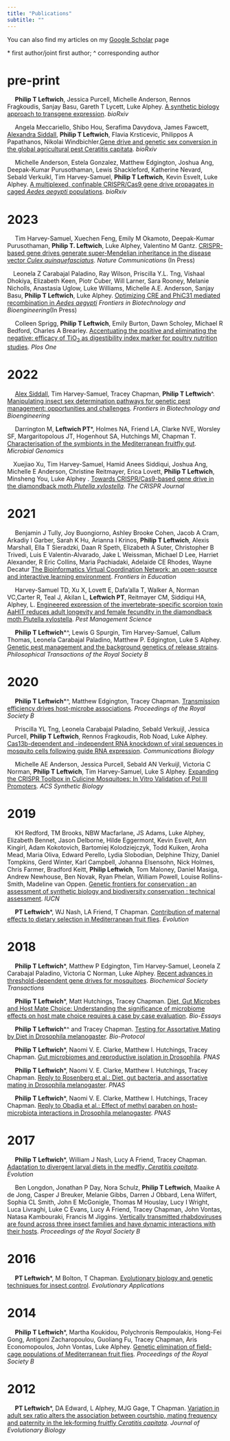 ```yaml
---
title: "Publications"
subtitle: ""
---
```




  You can also find my articles on my [Google Scholar](https://scholar.google.com/citations?user=5-qU7lkAAAAJ&hl=en) page
 
 \* first author/joint first author; ^ corresponding author
 
pre-print
====

&emsp; **Philip T Leftwich**, Jessica Purcell, Michelle Anderson, Rennos Fragkoudis, Sanjay Basu, Gareth T Lycett, Luke Alphey. [A synthetic biology approach to transgene expression](https://doi.org/10.1101/2023.08.31.555539). *bioRxiv*

<span class="__dimensions_badge_embed__" data-doi="10.1101/2023.08.31.555539" data-style="small_circle" data-hide-zero-citations="true"> <span data-badge-popover="right" data-badge-type="donut" data-doi="10.1101/2023.08.31.555539" data-hide-no-mentions="true" class="altmetric-embed"> </span>

&emsp; Angela Meccariello, Shibo Hou, Serafima Davydova, James Fawcett, [Alexandra Siddall](https://philip-leftwich.github.io/people.html#alex-siddall), **Philip T Leftwich**, Flavia Krsticevic, Philippos A Papathanos, Nikolai Windbichler.[Gene drive and genetic sex conversion in the global agricultural pest Ceratitis capitata](https://doi.org/10.1101/2023.08.16.553191). *bioRxiv*

<span class="__dimensions_badge_embed__" data-doi="10.1101/2023.08.16.553191" data-style="small_circle" data-hide-zero-citations="true"> <span data-badge-popover="right" data-badge-type="donut" data-doi="10.1101/2023.08.16.553191" data-hide-no-mentions="true" class="altmetric-embed"> </span>

&emsp; Michelle Anderson, Estela Gonzalez, Matthew Edgington, Joshua Ang, Deepak-Kumar Purusothaman, Lewis Shackleford, Katherine Nevard, Sebald Verkuikl, Tim Harvey-Samuel, **Philip T Leftwich**, Kevin Esvelt, Luke Alphey. [A multiplexed, confinable CRISPR/Cas9 gene drive propagates in caged *Aedes aegypti* populations](https://www.biorxiv.org/content/10.1101/2022.08.12.503466v1). *bioRxiv*

<span class="__dimensions_badge_embed__" data-doi="10.1101/2022.08.12.503466" data-style="small_circle" data-hide-zero-citations="true"> <span data-badge-popover="right" data-badge-type="donut" data-doi="10.1101/2022.08.12.503466" data-hide-no-mentions="true" class="altmetric-embed"> </span>

2023
====

&emsp; Tim Harvey-Samuel, Xuechen Feng, Emily M Okamoto, Deepak-Kumar Purusothaman, **Philip T. Leftwich**, Luke Alphey, Valentino M Gantz. [CRISPR-based gene drives generate super-Mendelian inheritance in the disease vector *Culex quinquefasciatus*](https://www.biorxiv.org/content/10.1101/2023.06.12.544656v1). *Nature Communications* (In Press)

<span class="__dimensions_badge_embed__" data-doi="10.1101/2023.06.12.544656" data-style="small_circle" data-hide-zero-citations="true"> <span data-badge-popover="right" data-badge-type="donut" data-doi="10.1101/2023.06.12.544656" data-hide-no-mentions="true" class="altmetric-embed"> </span>

&emsp;Leonela Z Carabajal Paladino, Ray Wilson, Priscilla Y.L. Tng, Vishaal Dhokiya, Elizabeth Keen, Piotr Cuber, Will Larner, Sara Rooney, Melanie Nicholls, Anastasia Uglow, Luke Williams, Michelle A.E. Anderson, Sanjay Basu, **Philip T Leftwich**, Luke Alphey. [Optimizing CRE and PhiC31 mediated recombination in *Aedes aegypti*](https://www.biorxiv.org/content/10.1101/2023.07.07.548128v1) *Frontiers in Biotechnology and Bioengineering*(In Press)
 
<span class="__dimensions_badge_embed__" data-doi="10.1101/2023.07.07.548128" data-style="small_circle" data-hide-zero-citations="true"> <span data-badge-popover="right" data-badge-type="donut" data-doi="10.1101/2023.07.07.548128" data-hide-no-mentions="true" class="altmetric-embed"> </span>

&emsp; Colleen Sprigg, **Philip T Leftwich**, Emily Burton, Dawn Scholey, Michael R Bedford, Charles A Brearley. [Accentuating the positive and eliminating the negative: efficacy of TiO~2~ as digestibility index marker for poultry nutrition studies](https://journals.plos.org/plosone/article?id=10.1371/journal.pone.0284724). *Plos One*

<span class="__dimensions_badge_embed__" data-doi="10.1371/journal.pone.0284724" data-style="small_circle" data-hide-zero-citations="true"> <span data-badge-popover="right" data-badge-type="donut" data-doi="10.1371/journal.pone.0284724" data-hide-no-mentions="true" class="altmetric-embed"> </span>

2022
====

&emsp; [Alex Siddall](https://philip-leftwich.github.io/people.html#alex-siddall), Tim Harvey-Samuel, Tracey Chapman, **Philip T Leftwich**^. [Manipulating insect sex determination pathways for genetic pest management: opportunities and challenges](https://www.frontiersin.org/articles/10.3389/fbioe.2022.867851/abstract). *Frontiers in Biotechnology and Bioengineering*

<span class="__dimensions_badge_embed__" data-doi="10.3389/fbioe.2022.867851" data-style="small_circle" data-hide-zero-citations="true"> <span data-badge-popover="right" data-badge-type="donut" data-doi="10.3389/fbioe.2022.867851" data-hide-no-mentions="true" class="altmetric-embed"> </span>

&emsp; Darrington M, **Leftwich PT**\*, Holmes NA, Friend LA, Clarke NVE, Worsley SF, Margaritopolous JT, Hogenhout SA, Hutchings MI, Chapman T. [Characterisation of the symbionts in the Mediterranean fruitfly gut](https://doi.org/10.1099/mgen.0.000801). *Microbial Genomics* 
<span class="__dimensions_badge_embed__" data-doi="10.1099/mgen.0.000801" data-style="small_circle" data-hide-zero-citations="true"> <span data-badge-popover="right" data-badge-type="donut" data-doi="10.1099/mgen.0.000801" data-hide-no-mentions="true" class="altmetric-embed"> </span>

&emsp;Xuejiao Xu, Tim Harvey-Samuel, Hamid Anees Siddiqui, Joshua Ang, Michelle E Anderson, Christine Reitmayer, Erica Lovett, **Philip T Leftwich**, Minsheng You, Luke Alphey . [Towards CRISPR/Cas9-based gene drive in the diamondback moth *Plutella xylostella*](https://doi.org/10.1089/crispr.2021.0129). *The CRISPR Journal* 
<span class="__dimensions_badge_embed__" data-doi="10.1089/crispr.2021.0129" data-style="small_circle" data-hide-zero-citations="true"> <span data-badge-popover="right" data-badge-type="donut" data-doi="10.1089/crispr.2021.0129" data-hide-no-mentions="true" class="altmetric-embed"> </span>
  
2021
====

&emsp; Benjamin J Tully, Joy Buongiorno, Ashley Brooke Cohen, Jacob A Cram, Arkadiy I Garber, Sarah K Hu, Arianna I Krinos, **Philip T Leftwich**, Alexis Marshall, Ella T Sieradzki, Daan R Speth, Elizabeth A Suter, Christopher B Trivedi, Luis E Valentin-Alvarado, Jake L Weissman, Michael D Lee, Harriet Alexander, R Eric Collins, Maria Pachiadaki, Adelaide CE Rhodes, Wayne Decatur [The Bioinformatics Virtual Coordination Network: an open-source and interactive learning environment](https://www.frontiersin.org/articles/10.3389/feduc.2021.711618/abstract). *Frontiers in Education*
<span class="__dimensions_badge_embed__" data-doi="10.3389/feduc.2021.711618" data-style="small_circle" data-hide-zero-citations="true"> <span data-badge-popover="right" data-badge-type="donut" data-doi="10.3389/feduc.2021.711618" data-hide-no-mentions="true" class="altmetric-embed"> </span>
  
&emsp; Harvey-Samuel TD, Xu X, Lovett E, Dafa’alla T, Walker A, Norman VC,Carter R, Teal J, Akilan L, **Leftwich PT**, Reitmayer CM, Siddiqui HA, Alphey, L. [Engineered
expression of the invertebrate-specific scorpion toxin AaHIT reduces adult longevity and female fecundity in the diamondback moth Plutella xylostella](https://doi.org/10.1002/ps.6353). *Pest Management Science* 
<span class="__dimensions_badge_embed__" data-doi="10.1002/ps.6353" data-style="small_circle" data-hide-zero-citations="true"> <span data-badge-popover="right" data-badge-type="donut" data-doi="10.1002/ps.6353" data-hide-no-mentions="true" class="altmetric-embed"> </span>

&emsp; **Philip T Leftwich**\*^, Lewis G Spurgin, Tim Harvey-Samuel, Callum Thomas, Leonela Carabajal Paladino, Matthew P. Edgington, Luke S Alphey. [Genetic pest management and the background genetics of release strains]( 
https://royalsocietypublishing.org/doi/10.1098/rstb.2019.0805). *Philosophical Transactions of the Royal Society B*
<span class="__dimensions_badge_embed__" data-doi="10.1098/rstb.2019.0805" data-style="small_circle" data-hide-zero-citations="true"> <span data-badge-popover="right" data-badge-type="donut" data-doi="10.1098/rstb.2019.0805 " data-hide-no-mentions="true" class="altmetric-embed"> </span>
  
2020
====

&emsp; **Philip T Leftwich**\*^, Matthew Edgington, Tracey Chapman. [Transmission efficiency drives host-microbe associations](https://royalsocietypublishing.org/doi/10.1098/rspb.2020.0820). *Proceedings of the Royal Society B*
<span class="__dimensions_badge_embed__" data-doi="10.1098/rspb.2020.0820" data-style="small_circle" data-hide-zero-citations="true"> <span data-badge-popover="right" data-badge-type="donut" data-doi="10.1098/rspb.2020.0820" data-hide-no-mentions="true" class="altmetric-embed"> </span>

&emsp; Priscilla YL Tng, Leonela Carabajal Paladino, Sebald Verkuijl, Jessica Purcell, **Philip T Leftwich**, Rennos Fragkoudis, Rob Noad, Luke Alphey. [Cas13b-dependent and -independent RNA knockdown of viral sequences in mosquito cells following guide RNA expression](https://www.nature.com/articles/s42003-020-01142-6). *Communications Biology* 
<span class="__dimensions_badge_embed__" data-doi="10.1038/s42003-020-01142-6" data-style="small_circle" data-hide-zero-citations="true"> <span data-badge-popover="right" data-badge-type="donut" data-doi="10.1038/s42003-020-01142-6" data-hide-no-mentions="true" class="altmetric-embed"> </span>

&emsp; Michelle AE Anderson, Jessica Purcell, Sebald AN Verkuijl, Victoria C Norman, **Philip T Leftwich**, Tim Harvey-Samuel, Luke S Alphey. [Expanding the CRISPR Toolbox in Culicine Mosquitoes: In Vitro Validation of Pol III Promoters](https://pubs.acs.org/doi/abs/10.1021/acssynbio.9b00436). *ACS Synthetic Biology*
<span class="__dimensions_badge_embed__" data-doi="10.1021/acssynbio.9b00436" data-style="small_circle" data-hide-zero-citations="true"> <span data-badge-popover="right" data-badge-type="donut" data-doi="10.1021/acssynbio.9b00436" data-hide-no-mentions="true" class="altmetric-embed"> </span>

2019
====

&emsp; KH Redford, TM Brooks, NBW Macfarlane, JS Adams, Luke Alphey, Elizabeth Bennet, Jason Delborne, Hilde Eggermont, Kevin Esvelt, Ann Kingirl, Adam Kokotovich, Bartomiej Kolodziejczyk, Todd Kuiken, Aroha Mead, Maria Oliva, Edward Perello, Lydia Slobodian, Delphine Thizy, Daniel Tompkins, Gerd Winter, Karl Campbell, Johanna Elsensohn, Nick Holmes, Chris Farmer, Bradford Keitt, **Philip Leftwich**, Tom Maloney, Daniel Masiga, Andrew Newhouse, Ben Novak, Ryan Phelan, William Powell, Louise Rollins-Smith, Madeline van Oppen. [Genetic frontiers for conservation : an assessment of synthetic biology and biodiversity conservation : technical assessment](https://portals.iucn.org/library/node/48408). *IUCN*
<span class="__dimensions_badge_embed__" data-doi="10.2305/IUCN.CH.2019.05.en" data-style="small_circle" data-hide-zero-citations="true"> <span data-badge-popover="right" data-badge-type="donut" data-doi="10.2305/IUCN.CH.2019.05.en" data-hide-no-mentions="true" class="altmetric-embed"> </span>

&emsp; **PT Leftwich**\*, WJ Nash, LA Friend, T Chapman. [Contribution of maternal effects to dietary selection in Mediterranean fruit flies](https://onlinelibrary.wiley.com/doi/full/10.1111/evo.13664). *Evolution*
<span class="__dimensions_badge_embed__" data-doi="10.1111/evo.13664" data-style="small_circle" data-hide-zero-citations="true"> <span data-badge-popover="right" data-badge-type="donut" data-doi="10.1111/evo.13664" data-hide-no-mentions="true" class="altmetric-embed"> </span>

2018
====

&emsp; **Philip T Leftwich**\*, Matthew P Edgington, Tim Harvey-Samuel, Leonela Z Carabajal Paladino, Victoria C Norman, Luke Alphey. [Recent advances in threshold-dependent gene drives for mosquitoes](https://portlandpress.com/biochemsoctrans/article/46/5/1203/67820/Recent-advances-in-threshold-dependent-gene-drives). *Biochemical Society Transactions*
<span class="__dimensions_badge_embed__" data-doi="10.1042/BST20180076" data-style="small_circle" data-hide-zero-citations="true"> <span data-badge-popover="right" data-badge-type="donut" data-doi="10.1042/BST20180076" data-hide-no-mentions="true" class="altmetric-embed"> </span>

&emsp; **Philip T Leftwich**\*, Matt Hutchings, Tracey Chapman. [Diet, Gut Microbes and Host Mate Choice: Understanding the significance of microbiome effects on host mate choice requires a case by case evaluation](https://onlinelibrary.wiley.com/doi/abs/10.1002/bies.201800053@10.1002/(ISSN)1521-1878.microbiome). *Bio-Essays*
<span class="__dimensions_badge_embed__" data-doi="10.1002/bies.201800053" data-style="small_circle" data-hide-zero-citations="true"> <span data-badge-popover="right" data-badge-type="donut" data-doi="10.1002/bies.201800053" data-hide-no-mentions="true" class="altmetric-embed"> </span>

&emsp; **Philip T Leftwich**\*^ and Tracey Chapman. [Testing for Assortative Mating by Diet in Drosophila melanogaster](https://bio-protocol.org/e3057). *Bio-Protocol*
<span class="__dimensions_badge_embed__" data-doi="10.21769/BioProtoc.3057" data-style="small_circle" data-hide-zero-citations="true"> <span data-badge-popover="right" data-badge-type="donut" data-doi="10.21769/BioProtoc.3057" data-hide-no-mentions="true" class="altmetric-embed"> </span>
  
&emsp; **Philip T Leftwich**\*, Naomi V. E. Clarke, Matthew I. Hutchings, Tracey Chapman. [Gut microbiomes and reproductive isolation in Drosophila](https://doi.org/10.1073/pnas.1708345114). *PNAS* 
<span class="__dimensions_badge_embed__" data-doi="10.1073/pnas.1708345114" data-style="small_circle" data-hide-zero-citations="true"> <span data-badge-popover="right" data-badge-type="donut" data-doi="10.1073/pnas.1708345114" data-hide-no-mentions="true" class="altmetric-embed"> </span>

&emsp; **Philip T Leftwich**\*, Naomi V. E. Clarke, Matthew I. Hutchings, Tracey Chapman. [Reply to Rosenberg et al.: Diet, gut bacteria, and assortative mating in Drosophila melanogaster](https://www.pnas.org/content/115/10/E2154). *PNAS*
<span class="__dimensions_badge_embed__" data-doi="10.1073/pnas.1721804115" data-style="small_circle" data-hide-zero-citations="true"> <span data-badge-popover="right" data-badge-type="donut" data-doi="10.1073/pnas.1721804115" data-hide-no-mentions="true" class="altmetric-embed"> </span>

&emsp; **Philip T Leftwich**\*, Naomi V. E. Clarke, Matthew I. Hutchings, Tracey Chapman. [Reply to Obadia et al.: Effect of methyl paraben on host–microbiota interactions in Drosophila melanogaster](https://www.pnas.org/content/115/20/E4549). *PNAS*
<span class="__dimensions_badge_embed__" data-doi="10.1073/pnas.1805499115" data-style="small_circle" data-hide-zero-citations="true"> <span data-badge-popover="right" data-badge-type="donut" data-doi="10.1073/pnas.1805499115" data-hide-no-mentions="true" class="altmetric-embed"> </span>

2017
====
&emsp; **Philip T Leftwich**\*, William J Nash, Lucy A Friend, Tracey Chapman. [Adaptation to divergent larval diets in the medfly, *Ceratitis capitata*](https://onlinelibrary.wiley.com/doi/full/10.1111/evo.13113). *Evolution*
<span class="__dimensions_badge_embed__" data-doi="10.1111/evo.13113" data-style="small_circle" data-hide-zero-citations="true"> <span data-badge-popover="right" data-badge-type="donut" data-doi="10.1111/evo.13113" data-hide-no-mentions="true" class="altmetric-embed"> </span>

&emsp; Ben Longdon, Jonathan P Day, Nora Schulz, **Philip T Leftwich**, Maaike A de Jong, Casper J Breuker, Melanie Gibbs, Darren J Obbard, Lena Wilfert, Sophia CL Smith, John E McGonigle, Thomas M Houslay, Lucy I Wright, Luca Livraghi, Luke C Evans, Lucy A Friend, Tracey Chapman, John Vontas, Natasa Kambouraki, Francis M Jiggins. [Vertically transmitted rhabdoviruses are found across three insect families and have dynamic interactions with their hosts](https://royalsocietypublishing.org/doi/full/10.1098/rspb.2016.2381). *Proceedings of the Royal Society B*
<span class="__dimensions_badge_embed__" data-doi="10.1098/rspb.2016.2381" data-style="small_circle" data-hide-zero-citations="true"> <span data-badge-popover="right" data-badge-type="donut" data-doi="10.1098/rspb.2016.2381" data-hide-no-mentions="true" class="altmetric-embed"> </span>

2016
====
&emsp; **PT Leftwich**\*, M Bolton, T Chapman. [Evolutionary biology and genetic techniques for insect control](https://doi.org/10.1111/eva.12280). *Evolutionary Applications* 
<span class="__dimensions_badge_embed__" data-pmid="27087849" data-style="small_circle" data-hide-zero-citations="true"> <span data-badge-popover="right" data-badge-type="donut" data-doi="https://doi.org/10.1111/eva.12280" data-hide-no-mentions="true" class="altmetric-embed"> </span> 

2014
=====
&emsp; **Philip T Leftwich**\*, Martha Koukidou, Polychronis Rempoulakis, Hong-Fei Gong, Antigoni Zacharopoulou, Guoliang Fu, Tracey Chapman, Aris Economopoulos, John Vontas, Luke Alphey. [Genetic elimination of field-cage populations of Mediterranean fruit flies](https://doi.org/10.1098/rspb.2014.1372). *Proceedings of the Royal Society B*  
 <span class="__dimensions_badge_embed__" data-doi="10.1098/rspb.2014.1372" data-style="small_circle" data-hide-zero-citations="true"><span data-badge-popover="right" data-badge-type="donut" data-doi="https://doi.org/10.1098/rspb.2014.1372" data-hide-no-mentions="true" class="altmetric-embed"> </span>

2012
======
&emsp; **PT Leftwich**\*, DA Edward, L Alphey, MJG Gage, T Chapman. [Variation in adult sex ratio alters the association between courtship, mating frequency and paternity in the lek‐forming fruitfly *Ceratitis capitata*](https://doi.org/10.1111/j.1420-9101.2012.02556.x). *Journal of Evolutionary Biology* 
<span class="__dimensions_badge_embed__" data-doi="10.1111/j.1420-9101.2012.02556.x" data-style="small_circle" data-hide-zero-citations="true"> <span data-badge-popover="right" data-badge-type="donut" data-doi="10.1111/j.1420-9101.2012.02556.x" data-hide-no-mentions="true" class="altmetric-embed"> </span>

<script type='text/javascript' src='https://d1bxh8uas1mnw7.cloudfront.net/assets/embed.js'></script>
<script async src="https://badge.dimensions.ai/badge.js" charset="utf-8"></script>



